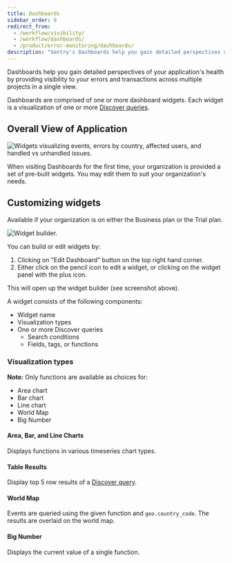 ```yaml
---
title: Dashboards
sidebar_order: 6
redirect_from:
  - /workflow/visibility/
  - /workflow/dashboards/
  - /product/error-monitoring/dashboards/
description: "Sentry's Dashboards help you gain detailed perspectives of your application's health by providing filtering tools to navigate your issues across multiple projects in a single view."
---
```


Dashboards help you gain detailed perspectives of your application's health by providing visibility to your errors and transactions across multiple projects in a single view.

Dashboards are comprised of one or more dashboard widgets. Each widget is a visualization of one or more [Discover queries](/product/discover-queries/).

## Overall View of Application

![Widgets visualizing events, errors by country, affected users, and handled vs unhandled issues.](dashboard.png)

When visiting Dashboards for the first time, your organization is provided a set of pre-built widgets. You may edit them to suit your organization's needs.

## Customizing widgets

<Alert title="Note" level="info">
  Available if your organization is on either the Business plan or the Trial plan.
</Alert>

![Widget builder.](widget_builder.png)

You can build or edit widgets by:

1. Clicking on "Edit Dashboard" button on the top right hand corner.
2. Either click on the pencil icon to edit a widget, or clicking on the widget panel with the plus icon.

This will open up the widget builder (see screenshot above).

A widget consists of the following components:

- Widget name
- Visualization types
- One or more Discover queries
  - Search conditions
  - Fields, tags, or functions

### Visualization types

**Note:** Only functions are available as choices for:

- Area chart
- Bar chart
- Line chart
- World Map
- Big Number

#### Area, Bar, and Line Charts

Displays functions in various timeseries chart types. 

#### Table Results

Display top 5 row results of a [Discover query](/product/discover-queries/).

#### World Map

Events are queried using the given function and `geo.country_code`. The results are overlaid on the world map.

#### Big Number 

Displays the current value of a single function.
